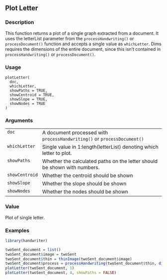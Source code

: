 ## Plot Letter {.unnumbered}


### Description

This function returns a plot of a single graph extracted from a document. It
uses the letterList parameter from the <code>processHandwriting()</code> or <code>processDocument()</code> function and
accepts a single value as <code>whichLetter</code>. Dims requires the dimensions of the
entire document, since this isn't contained in <code>processHandwriting()</code> or <code>processDocument()</code>.



### Usage

<pre><code class='language-R'>plotLetter(
  doc,
  whichLetter,
  showPaths = TRUE,
  showCentroid = TRUE,
  showSlope = TRUE,
  showNodes = TRUE
)
</code></pre>


### Arguments

<table>
<tr><td style = "white-space: nowrap; font-family: monospace; vertical-align: top"><code id="doc">doc</code></td>
<td>
A document processed with <code>processHandwriting()</code> or <code>processDocument()</code>
</td></tr>
<tr><td style = "white-space: nowrap; font-family: monospace; vertical-align: top"><code id="whichLetter">whichLetter</code></td>
<td>
Single value in 1:length(letterList) denoting which letter
to plot.
</td></tr>
<tr><td style = "white-space: nowrap; font-family: monospace; vertical-align: top"><code id="showPaths">showPaths</code></td>
<td>
Whether the calculated paths on the letter should be shown
with numbers.
</td></tr>
<tr><td style = "white-space: nowrap; font-family: monospace; vertical-align: top"><code id="showCentroid">showCentroid</code></td>
<td>
Whether the centroid should be shown
</td></tr>
<tr><td style = "white-space: nowrap; font-family: monospace; vertical-align: top"><code id="showSlope">showSlope</code></td>
<td>
Whether the slope should be shown
</td></tr>
<tr><td style = "white-space: nowrap; font-family: monospace; vertical-align: top"><code id="showNodes">showNodes</code></td>
<td>
Whether the nodes should be shown
</td></tr>
</table>


### Value

Plot of single letter.



### Examples
```r
library(handwriter)

twoSent_document = list()
twoSent_document$image = twoSent
twoSent_document$thin = thinImage(twoSent_document$image)
twoSent_document$process = processHandwriting(twoSent_document$thin, dim(twoSent_document$image))
plotLetter(twoSent_document, 1)
plotLetter(twoSent_document, 4, showPaths = FALSE)



```
